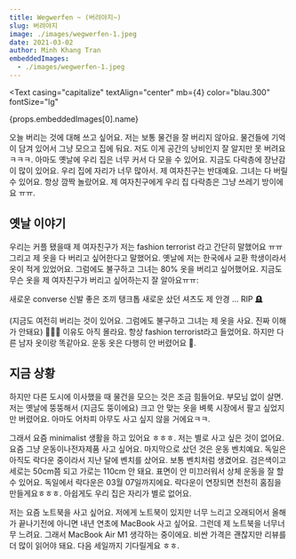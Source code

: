 ```yaml
---
title: Wegwerfen ~ (버려야지~)
slug: 버려야지
image: ./images/wegwerfen-1.jpeg
date: 2021-03-02
author: Minh Khang Tran
embeddedImages:
  - ./images/wegwerfen-1.jpeg
---
```



<GatsbyImage
  image={getImage(props.embeddedImages[0])}
  alt={props.embeddedImages[0].name}
  className="post-img"
/>
<Text
  casing="capitalize"
  textAlign="center"
  mb={4}
  color="blau.300"
  fontSize="lg"
>
  {props.embeddedImages[0].name}
</Text>

오늘 버리는 것에 대해 쓰고 싶어요. 저는 보통 물건을 잘 버리지 않아요. 물건들에 기억이 담겨 있어서 그냥 모으고 집에 둬요. 저도 이게 공간의 낭비인지 잘 알지만 못 버려요 ㅋㅋㅋ. 아마도 옛날에 우리 집은 너무 커서 다 모을 수 있어요. 지금도 다락층에 장난감이 많이 있어요. 우리 집에 자리가 너무 많아서.
제 여자친구는 반대예요. 그녀는 다 버릴 수 있어요. 항상 깜짝 놀랐어요.
제 여자친구에게 우리 집 다락층은 그냥 쓰레기 방이에요 ㅠㅠ.

## 옛날 이야기

우리는 커플 됐을때 제 여자친구가 저는 fashion terrorist 라고 간단히 말했어요 ㅠㅠ 그리고 제 옷을
다 버리고 싶어한다고 말했어요. 옛날에 저는 한국에사 교환 학생이라서 옷이 적게 있었어요. 그럼에도 불구하고 그녀는 80% 옷을 버리고 싶어했어요. 지금도 무슨 옷을 제 여자친구가 버리고 싶어하는지 잘 알아요ㅠㅠ:

<UnorderedList>

<ListItem>새로운 converse 신발</ListItem>
<ListItem>좋은 조끼</ListItem>
<ListItem>탱크톱</ListItem>
<ListItem>새로운 샀던 셔츠도</ListItem>
<ListItem>제 안경</ListItem>
<ListItem>...</ListItem>
<ListItem>RIP 🪦</ListItem>

</UnorderedList>

(지금도 여전히 버리는 것이 있어요. 그럼에도 불구하고 그녀는 제 옷을 사요. 진짜 이해가 안돼요) 💁🏻‍♂️
이유도 아직 몰라요. 항상 fashion terrorist라고 들었어요. 하지만 다른 남자 옷이랑 똑같아요. 운동 옷은 다행히 안 버렸어요 🥲.

## 지금 상황

하지만 다른 도시에 이사했을 때 물건을 모으는 것은 조금 힘들어요. 부모님 없이 살면. 저는 옛날에 뚱뚱해서 (지금도 뚱이에요) 크고 안 맞는 옷을 벼룩 시장에서 팔고 싶었지만 버렸어요. 아마도 어차피 아무도 사고 싶지 않을 거에요ㅋㅋ.

그래서 요즘 minimalist 생활을 하고 있어요 ㅎㅎㅎ. 저는 별로 사고 싶은 것이 없어요. 요즘 그냥 운동이나전자제품 사고 싶어요.
마지막으로 샀던 것은 운동 벤치예요. 독일은 아직도 락다운 중이라서 지난 달에 벤치를 샀어요.
보통 벤치처럼 생겼어요. 검은색이고 세로는 50cm쯤 되고 가로는 110cm 안 돼요. 표면이 안 미끄러워서 상체 운동을 잘 할 수 있어요. 독일에서 락다운은 03월 07일까지에요. 락다운이 연장되면 천천히 홈짐을 만들게요ㅎㅎㅎ. 아쉽게도 우리 집은 자리가 별로 없어요.

저는 요즘 노트북을 사고 싶어요. 저에게 노트북이 있지만 너무 느리고 오래되어서 올해가 끝나기전에 아니면 내년 연초에 MacBook 사고 싶어요. 그런데 제 노트북을 너무너무 느려요. 그래서 MacBook Air M1 생각하는 중이에요. 비싼 가격은 괜찮지만 리뷰를 더 많이 읽어야 돼요. 다음 세일까지 기다릴게요 ㅎㅎ.
